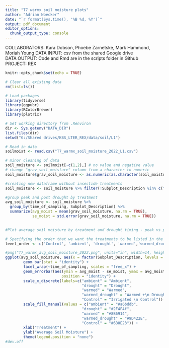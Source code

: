 ```yaml
---
title: "T7 warmx soil moisture plots"
author: "Adrian Noecker"
date: "`r format(Sys.time(), '%B %d, %Y')`"
output: pdf_document
editor_options: 
  chunk_output_type: console
---
```


COLLABORATORS: Kara Dobson, Phoebe Zarnetske, Mark Hammond, Moriah Young
DATA INPUT:  csv from the shared Google drive  
DATA OUTPUT: Code and Rmd are in the scripts folder in Github  
PROJECT: REX

```r
knitr::opts_chunk$set(echo = TRUE)
```

```r
# Clear all existing data
rm(list=ls())

# Load packages
library(tidyverse)
library(ggpubr)
library(RColorBrewer)
library(plotrix)

# Set working directory from .Renviron
dir <- Sys.getenv("DATA_DIR")
list.files(dir)
setwd("G:/Shared drives/KBS_LTER_REX/data/soil/L1")

# Read in data
soilmoist <- read.csv("T7_warmx_soil_moisture_2022_L1.csv")

# minor cleaning of data
soil_moisture <- soilmoist[-c(1,2),] # no value and negative value
# change "grav_soil_moisture" column from a character to numeric
soil_moisture$grav_soil_moisture <- as.numeric(as.character(soil_moisture$grav_soil_moisture)) 
```


```r
#creating new dataframe without insectide treatments
soil_moisture <- soil_moisture %>% filter(!Subplot_Description %in% c("warmed_insecticide", "warmed_drought_insecticide", "drought_insecticide", "insecticide"))

#group peak and post drought by treatment
avg_soil_moisture <- soil_moisture %>%
  group_by(time_of_sampling, Subplot_Description) %>%
  summarize(avg_moist = mean(grav_soil_moisture, na.rm = TRUE),
            se_moist = std.error(grav_soil_moisture, na.rm = TRUE))
           
```


```r
#Plot average soil moisture by treatment and drought timing - peak vs post drought

# Specifying the order that we want the treatments to be listed in the figures on the x-axis
level_order <- c('Control', 'ambient', 'drought', 'warmed','warmed_drought')

#png("T7_warmx_avg_soil_moisture_2022.png", units="in", width=14, height=8, res=300)
ggplot(avg_soil_moisture, aes(x = factor(Subplot_Description, levels = level_order), y = avg_moist, fill = Subplot_Description)) +
        geom_bar(stat = "identity") +
        facet_wrap(~time_of_sampling, scales = "free_x") +
        geom_errorbar(aes(ymin = avg_moist - se_moist, ymax = avg_moist + se_moist), width = 0.2,
                         position = "identity") +
        scale_x_discrete(labels=c("ambient" = "Ambient",
                                  "drought" = "Drought",
                                  "warmed" = "Warmed",
                                  "warmed_drought" = "Warmed +\n Drought",
                                  "Control" = "Irrigated \n Control")) +
        scale_fill_manual(values = c("ambient" = "#a6bddb",
                                  "drought" = "#2F4F4f",
                                  "warmed" = "#8B6914",
                                  "warmed_drought" = "#9D422E",
                                  "Control" = "#6B8E23")) +
        xlab("Treatment") +
        ylab("Average Soil Moisture") +
        theme(legend.position = "none")
#dev.off
```

